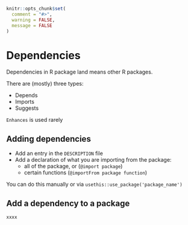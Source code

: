 ```r
knitr::opts_chunk$set(
  comment = "#>",
  warning = FALSE,
  message = FALSE
)
```


# Dependencies {#dependencies}

Dependencies in R package land means other R packages. 

There are (mostly) three types:

* Depends
* Imports
* Suggests

`Enhances` is used rarely

## Adding dependencies

- Add an entry in the `DESCRIPTION` file
- Add a declaration of what you are importing from the package:
    + all of the package, or (`@import package`)
    + certain functions (`@importFrom package function`)

You can do this manually or via `usethis::use_package('package_name')`

## Add a dependency to a package

```r
xxxx
```
